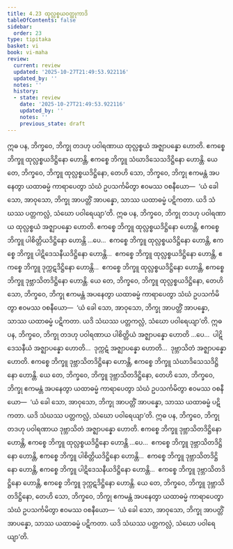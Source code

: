 ```yaml
---
title: 4.23 ထုလ္လစ္စယဝတ္ထုကာဒိ
tableOfContents: false
sidebar:
  order: 23
type: tipitaka
basket: vi
book: vi-maha
review:
  current: review
  updated: '2025-10-27T21:49:53.922116'
  updated_by: ''
  notes: ''
  history:
  - state: review
    date: '2025-10-27T21:49:53.922116'
    updated_by: ''
    notes: ''
    previous_state: draft
---
```



<ReviewStatus review={frontmatter.review} showDetails={true} />

<HypothesisAnnotation frontmatter={frontmatter} />

<DynamicBreadcrumb />

<Division number="238" book="vi-maha" e="ch" v="3" p="257">

<Paragraph number="1098" book="vi-maha">
ဣဓ ပန, ဘိက္ခဝေ, ဘိက္ခု တဒဟု ပဝါရဏာယ ထုလ္လစ္စယံ အဇ္ဈာပန္နော ဟောတိ. ဧကစ္စေ ဘိက္ခူ ထုလ္လစ္စယဒိဋ္ဌိနော ဟောန္တိ, ဧကစ္စေ ဘိက္ခူ သံဃာဒိသေသဒိဋ္ဌိနော ဟောန္တိ. ယေ တေ, ဘိက္ခဝေ, ဘိက္ခူ ထုလ္လစ္စယဒိဋ္ဌိနော, တေဟိ သော, ဘိက္ခဝေ, ဘိက္ခု ဧကမန္တံ အပနေတွာ ယထာဓမ္မံ ကာရာပေတွာ သံဃံ ဥပသင်္ကမိတွာ ဧဝမဿ ဝစနီယော—  ‘ယံ ခေါ သော, အာဝုသော, ဘိက္ခု အာပတ္တိံ အာပန္နော, သာဿ ယထာဓမ္မံ ပဋိကတာ. ယဒိ သံဃဿ ပတ္တကလ္လံ, သံဃော ပဝါရေယျာ’တိ.
</Paragraph>

<Paragraph number="1099" book="vi-maha">
ဣဓ ပန, ဘိက္ခဝေ, ဘိက္ခု တဒဟု ပဝါရဏာယ ထုလ္လစ္စယံ အဇ္ဈာပန္နော ဟောတိ. ဧကစ္စေ ဘိက္ခူ ထုလ္လစ္စယဒိဋ္ဌိနော ဟောန္တိ, ဧကစ္စေ ဘိက္ခူ ပါစိတ္တိယဒိဋ္ဌိနော ဟောန္တိ …ပေ…  ဧကစ္စေ ဘိက္ခူ ထုလ္လစ္စယဒိဋ္ဌိနော ဟောန္တိ, ဧကစ္စေ ဘိက္ခူ ပါဋိဒေသနီယဒိဋ္ဌိနော ဟောန္တိ…  ဧကစ္စေ ဘိက္ခူ ထုလ္လစ္စယဒိဋ္ဌိနော ဟောန္တိ, ဧကစ္စေ ဘိက္ခူ ဒုက္ကဋဒိဋ္ဌိနော ဟောန္တိ…  ဧကစ္စေ ဘိက္ခူ ထုလ္လစ္စယဒိဋ္ဌိနော ဟောန္တိ, ဧကစ္စေ ဘိက္ခူ ဒုဗ္ဘာသိတဒိဋ္ဌိနော ဟောန္တိ. ယေ တေ, ဘိက္ခဝေ, ဘိက္ခူ ထုလ္လစ္စယဒိဋ္ဌိနော, တေဟိ သော, ဘိက္ခဝေ, ဘိက္ခု ဧကမန္တံ အပနေတွာ ယထာဓမ္မံ ကာရာပေတွာ သံဃံ ဥပသင်္ကမိတွာ ဧဝမဿ ဝစနီယော—  ‘ယံ ခေါ သော, အာဝုသော, ဘိက္ခု အာပတ္တိံ အာပန္နော, သာဿ ယထာဓမ္မံ ပဋိကတာ. ယဒိ သံဃဿ ပတ္တကလ္လံ, သံဃော ပဝါရေယျာ’တိ.
</Paragraph>

<Paragraph number="1100" book="vi-maha">
ဣဓ ပန, ဘိက္ခဝေ, ဘိက္ခု တဒဟု ပဝါရဏာယ ပါစိတ္တိယံ အဇ္ဈာပန္နော ဟောတိ …ပေ…  ပါဋိဒေသနီယံ အဇ္ဈာပန္နော ဟောတိ…  ဒုက္ကဋံ အဇ္ဈာပန္နော ဟောတိ…  ဒုဗ္ဘာသိတံ အဇ္ဈာပန္နော ဟောတိ. ဧကစ္စေ ဘိက္ခူ ဒုဗ္ဘာသိတဒိဋ္ဌိနော ဟောန္တိ, ဧကစ္စေ ဘိက္ခူ သံဃာဒိသေသဒိဋ္ဌိနော ဟောန္တိ. ယေ တေ, ဘိက္ခဝေ, ဘိက္ခူ ဒုဗ္ဘာသိတဒိဋ္ဌိနော, တေဟိ သော, ဘိက္ခဝေ, ဘိက္ခု ဧကမန္တံ အပနေတွာ ယထာဓမ္မံ ကာရာပေတွာ သံဃံ ဥပသင်္ကမိတွာ ဧဝမဿ ဝစနီယော—  ‘ယံ ခေါ သော, အာဝုသော, ဘိက္ခု အာပတ္တိံ အာပန္နော, သာဿ ယထာဓမ္မံ ပဋိကတာ. ယဒိ သံဃဿ ပတ္တကလ္လံ, သံဃော ပဝါရေယျာ’တိ.
</Paragraph>

<Paragraph number="1101" book="vi-maha">
ဣဓ ပန, ဘိက္ခဝေ, ဘိက္ခု တဒဟု ပဝါရဏာယ ဒုဗ္ဘာသိတံ အဇ္ဈာပန္နော ဟောတိ. ဧကစ္စေ ဘိက္ခူ ဒုဗ္ဘာသိတဒိဋ္ဌိနော ဟောန္တိ, ဧကစ္စေ ဘိက္ခူ ထုလ္လစ္စယဒိဋ္ဌိနော ဟောန္တိ …ပေ…  ဧကစ္စေ ဘိက္ခူ ဒုဗ္ဘာသိတဒိဋ္ဌိနော ဟောန္တိ, ဧကစ္စေ ဘိက္ခူ ပါစိတ္တိယဒိဋ္ဌိနော ဟောန္တိ…  ဧကစ္စေ ဘိက္ခူ ဒုဗ္ဘာသိတဒိဋ္ဌိနော ဟောန္တိ, ဧကစ္စေ ဘိက္ခူ ပါဋိဒေသနီယဒိဋ္ဌိနော ဟောန္တိ…  ဧကစ္စေ ဘိက္ခူ ဒုဗ္ဘာသိတဒိဋ္ဌိနော ဟောန္တိ, ဧကစ္စေ ဘိက္ခူ ဒုက္ကဋဒိဋ္ဌိနော ဟောန္တိ. ယေ တေ, ဘိက္ခဝေ, ဘိက္ခူ ဒုဗ္ဘာသိတဒိဋ္ဌိနော, တေဟိ သော, ဘိက္ခဝေ, ဘိက္ခု ဧကမန္တံ အပနေတွာ ယထာဓမ္မံ ကာရာပေတွာ သံဃံ ဥပသင်္ကမိတွာ ဧဝမဿ ဝစနီယော—  ‘ယံ ခေါ သော, အာဝုသော, ဘိက္ခု အာပတ္တိံ အာပန္နော, သာဿ ယထာဓမ္မံ ပဋိကတာ. ယဒိ သံဃဿ ပတ္တကလ္လံ, သံဃော ပဝါရေယျာ’တိ.
</Paragraph>
</Division>